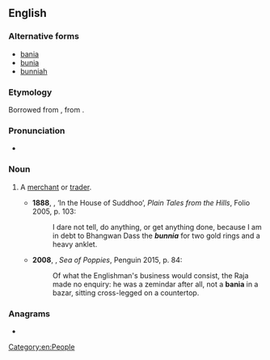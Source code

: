 ==English==

===Alternative forms===
* [[bania]]
* [[bunia]]
* [[bunniah]]

===Etymology===
Borrowed from {{bor|en|hi|बनिया}}, from {{der|en|sa|वाणिज}}.

===Pronunciation===
* {{IPA|/ˈbʌnjə/|lang=en}}

===Noun===
{{en-noun}}

# {{lb|en|India}} A [[merchant]] or [[trader]].
#* '''1888''', {{w|Rudyard Kipling}}, ‘In the House of Suddhoo’, ''Plain Tales from the Hills'', Folio 2005, p. 103:
#*: I dare not tell, do anything, or get anything done, because I am in debt to Bhangwan Dass the '''''bunnia''''' for two gold rings and a heavy anklet.
#* '''2008''', {{w|Amitav Ghosh}}, ''Sea of Poppies'', Penguin 2015, p. 84:
#*: Of what the Englishman's business would consist, the Raja made no enquiry: he was a zemindar after all, not a '''bania''' in a bazar, sitting cross-legged on a countertop.

===Anagrams===
* {{anagrams|en|a=abinnu|Nubian}}

[[Category:en:People]]